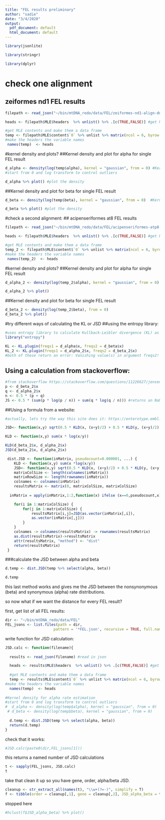```yaml
---
title: "FEL results preliminary"
author: "sadie"
date: "3/4/2020"
output:
  pdf_document: default
  html_document: default
---
```


```r
library(jsonlite)

library(stringr)

library(dplyr)
```

# check one alignment
## zeiformes nd1 FEL results
```r
filepath <- read_json("~/bin/mtDNA_redo/data/FEL/zeiformes-nd1-align-dna.fas.FEL.json") #read in json

heads <- filepath$MLE$headers  %>% unlist() %>% .[c(TRUE,FALSE)] #get headers and ignore header descriptions
```

```r
#get MLE contents and make them a data frame
temp <- filepath$MLE$content$`0` %>% unlist %>% matrix(ncol = 6, byrow = TRUE) %>% as.data.frame() 
#make the headers the variable names
 names(temp)  <- heads
```

#kernel density and plots?
##Kernel density and plot for alpha for single FEL result
```r
d_alpha <- density(log(temp$alpha), kernel = "gaussian", from = 0) #Kernel density for alpha rate estimation 
#start from 0 and log transform to control outliers

d_alpha %>% plot() #plot the density 
```

##Kernel density and plot for beta for single FEL result
```r
d_beta <- density(log(temp$beta), kernel = "gaussian", from = 0)  #Kernel density for the beta rate estimation

d_beta %>% plot() #plot the density
```


#check a second alignment:
## acipenseriformes at8 FEL results
```r
filepath <- read_json("~/bin/mtDNA_redo/data/FEL/acipenseriformes-atp8-align-dna.fas.FEL.json") #read in json

heads <- filepath$MLE$headers  %>% unlist() %>% .[c(TRUE,FALSE)] #get headers and ignore header descriptions
```

```r
#get MLE contents and make them a data frame
temp_2 <- filepath$MLE$content$`0` %>% unlist %>% matrix(ncol = 6, byrow = TRUE) %>% as.data.frame() 
#make the headers the variable names
 names(temp_2)  <- heads
```

#kernel density and plots?
##Kernel density and plot for alpha for single FEL result
```r
d_alpha_2 <- density(log(temp_2$alpha), kernel = "gaussian", from = 0)

d_alpha_2 %>% plot()
```
##Kernel density and plot for beta for single FEL result
```r
d_beta_2 <- density(log(temp_2$beta), from = 0)
d_beta_2 %>% plot()
```
#try different ways of calculating the KL or JSD
##using the entropy library:
```r
#uses entropy library to calculate Kullback-Leibler divergence (KL) as it is needed to do the JSD
library("entropy")

KL <- KL.plugin(freqs1 = d_alpha$x, freqs2 = d_beta$x)
KL_2 <- KL.plugin(freqs1 = d_alpha_2$x, freqs2 = d_beta_2$x)
#both of these return an error: Vanishing value(s) in argument freqs2!
```
## Using a calculation from stackoverflow:
```r
#from stackoverflow https://stackoverflow.com/questions/11226627/jensen-shannon-divergence-in-r
p <- d_beta_2$x
q <- d_alpha_2$x
n <- 0.5 * (p + q)
JS <- 0.5 * (sum(p * log(p / n)) + sum(q * log(q / n))) #returns an NaN
```

##Using a formula from a website:

```r
#actually, lets try the way this site does it: https://enterotype.embl.de/enterotypes.html

JSD<- function(x,y) sqrt(0.5 * KLD(x, (x+y)/2) + 0.5 * KLD(y, (x+y)/2))

KLD <- function(x,y) sum(x * log(x/y))

KLD(d_beta_2$x, d_alpha_2$x)
JSD(d_beta_2$x, d_alpha_2$x)

 dist.JSD <- function(inMatrix, pseudocount=0.000001, ...) {
	KLD <- function(x,y) sum(x *log(x/y))
	JSD<- function(x,y) sqrt(0.5 * KLD(x, (x+y)/2) + 0.5 * KLD(y, (x+y)/2))
	matrixColSize <- length(colnames(inMatrix))
	matrixRowSize <- length(rownames(inMatrix))
	colnames <- colnames(inMatrix)
	resultsMatrix <- matrix(0, matrixColSize, matrixColSize)
        
  inMatrix = apply(inMatrix,1:2,function(x) ifelse (x==0,pseudocount,x))

	for(i in 1:matrixColSize) {
		for(j in 1:matrixColSize) { 
			resultsMatrix[i,j]=JSD(as.vector(inMatrix[,i]),
			as.vector(inMatrix[,j]))
		}
	}
	colnames -> colnames(resultsMatrix) -> rownames(resultsMatrix)
	as.dist(resultsMatrix)->resultsMatrix
	attr(resultsMatrix, "method") <- "dist"
	return(resultsMatrix) 
 }


```

###calculate the JSD between alpha and beta
```r
d.temp <- dist.JSD(temp %>% select(alpha, beta))

d.temp
```
this last method works and gives me the JSD between the nonsynonymous (beta) and synonymous (alpha) rate distributions. 

so now what if we want the distance for every FEL result?

first, get list of all FEL results:

```r
dir <- "~/bin/mtDNA_redo/data/FEL"
FEL_jsons <- list.files(path = dir,
                      pattern = '*FEL.json', recursive = TRUE, full.names = TRUE)
```

 write function for JSD calculation:
```r
JSD.calc <- function(filename){
  
  results <- read_json(filename) #read in json

  heads <- results$MLE$headers  %>% unlist() %>% .[c(TRUE,FALSE)] #get headers and ignore header descriptions
  
  #get MLE contents and make them a data frame
  temp <- results$MLE$content$`0` %>% unlist %>% matrix(ncol = 6, byrow = TRUE) %>% as.data.frame() 
#make the headers the variable names
  names(temp)  <- heads
  
#Kernel density for alpha rate estimation 
#start from 0 and log transform to control outliers
#  d_alpha <- density(log(temp$alpha), kernel = "gaussian", from = 0) 
 # d_beta <- density(log(temp$beta), kernel = "gaussian", from = 0) 
  
  d.temp <- dist.JSD(temp %>% select(alpha, beta))
  return(d.temp)
}
```
check that it works:
```r
#JSD.calc(paste0(dir,FEL_jsons[1]))
```

this returns a named number of JSD calculations 
```r
t <- sapply(FEL_jsons, JSD.calc)
t
```

take that clean it up so you have gene, order, alpha/beta JSD.

```r
cleanup <- str_extract_all(names(t), "\\w+(?=-)", simplify = T)
f <- tibble(order = cleanup[,1], gene = cleanup[,2], JSD_alpha_beta = t)
```

stopped here 
```r
#hclust(f$JSD_alpha_beta) %>% plot()
```

